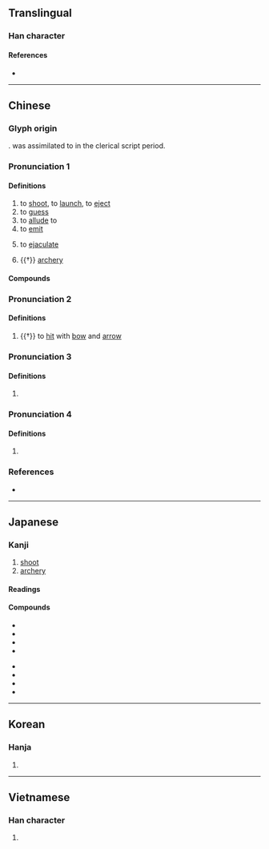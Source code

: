 {{character info}}
==Translingual==

===Han character===
{{Han char|rn=41|rad=寸|as=07|sn=10|four=24200|canj=HHDI|ids=⿰身寸}}

====References====
* {{Han ref|kx=0294.130|dkj=07434|dj=0582.080|hdz=10506.100|uh=5C04|ud=23556|bh=AE67|bd=44647}}

----

==Chinese==
{{zh-forms}}

===Glyph origin===
{{Han etym}}
{{Han compound|弓|寸|t1=bow|t2=hand, wrist|ls=ic}}. {{zh-l|*弓}} was assimilated to {{zh-l|*身}} in the clerical script period.

===Pronunciation 1===
{{zh-pron
|m=shè
|c=se6
|h=pfs=sa
|mn=siā
|mn-t=sia7
|mc=2
|oc=1,1
|ma=y
|cat=v,n
}}

====Definitions====
{{zh-hanzi}}

# to [[shoot]], to [[launch]], to [[eject]]
# to [[guess]]
# to [[allude]] to
# to [[emit]]
# {{lb|zh|colloquial}} to [[ejaculate]]
# {{†}} [[archery]]

====Compounds====
{{zh-der|射程|射電天文學|射電望遠鏡|射擊|射箭|射界|射精|射口|射獵|射流技術|射門|射頻|射手|射線|射影|一射|亂反射|伽瑪射線|侖琴射線|光華射目|光輻射|入射線|入射角|制壓射擊|占射|反射|反射線|反射角|反射運動|反射鏡|后羿射日|君射臣決|含沙射影|噴射|噴射引擎|噴射推進|噴射機|噴射氣流|噴射泵|噴射飛機|大氣折射|太陽輻射|如皋射雉|姑射神人|宇宙射線|實彈射擊|射中|射侯|射利|射工|射控雷達|射日|射柳|射殺|射水器|射沓|射流|射生|射石飲羽|射禮|射策|射精管|射糧|射聲|射覆|射鉤|射魚|射魚指天|射鵰手|對空射擊|巴氏反射|平射炮|弋不射宿|彈射|影射|投射|投射作用|折射|折射線|折射角|掃射|掩護射擊|攢射|放射|放射化學|放射性|放射汙染|放射源|放射線|散射|斜射|日射角|映射|暗射|暗射地圖|曲射炮|有效射程|李廣射虎|條件反射|水射流|注射|注射劑|注射器|注射筒|游離輻射|漫反射|照射|照明射擊|熱輻射|發射|發射器|發射控制|發射星雲|發射機|發射臺|發射點|皮下注射|直射|破壞射擊|神射手|繞射|聊城射書|肌肉注射|背景輻射|膝反射|藐姑射|衍射|豔射|貝他射線|輻射|輻射塵|輻射治療|輻射滅菌|輻射熱|輻射病|輻射線|輻射能|輻射落塵|輻射計|轅門射戟|連射|邀名射利|鄉射禮|野戰射擊|金光四射|錢王射潮|鐳射|鐳射唱片|鐳射氣|阿伐射線|陰極射線|陽極射線|雷射|雷射刀|雷射唱片|雷射唱盤|雷射攝影|雷射音響|靜脈注射|預防注射|飛靶射擊|騎射|高射炮|射出|漫射}}

===Pronunciation 2===
{{zh-pron
|m=shí,shè
|c=sik6,se6
|mn=se̍k
|dial=n
|mc=4
|oc=2,3
|ma=y
|cat=v
}}

====Definitions====
{{zh-hanzi}}

# {{†}} to [[hit]] with [[bow]] and [[arrow]]

===Pronunciation 3===
{{zh-pron
|m=yè
|c=je6
|mn=ià
|dial=n
|mc=1
|oc=n,2
|ma=y
|cat=v
}}

====Definitions====
{{zh-hanzi}}

# {{zh-only|射干||僕射}}

===Pronunciation 4===
{{zh-pron
|m=yì,shè
|c=jik6
|mn=e̍k
|dial=n
|mc=3
|oc=n,4
|ma=y
|cat=v
}}

====Definitions====
{{zh-hanzi}}

# {{zh-only|無射}}

===References===
* {{R:yue:Hanzi}}

{{zh-cat|Elementary}}

----

==Japanese==

===Kanji===
{{ja-kanji|grade=6|rs=寸07}}

# [[shoot]]
# [[archery]]

====Readings====
{{ja-readings
|goon=じゃ<じや, や, やく
|kanon=しゃ<しや, や, えき
|on=せき
|kun=い-る, あ-てる, さ-す, いとう<いたふ, あきる
|nanori=い, いり
}}

====Compounds====
{{der-top|Compounds}}
* {{ja-r|射%撃|しゃ%げき|[[marksmanship]]}}
* {{ja-l|射光}}
* {{ja-r|射%幸%心|しゃ%こう%しん|[[passion]] for [[gambling]]}}
* {{ja-r|射%程|しゃ%てい|[[range]] of a [[firearm]]}}
{{der-mid}}
* {{ja-r|射%的|しゃ%てき|[[target]] [[practice]]}}
* {{ja-l|射覆}}
* {{ja-r|射%利|しゃ%り|[[love]] of [[money]]}}
* {{ja-r|射手座|いてざ|[[Sagittarius]] ([[astrology]])}}
{{der-bottom}}

----

==Korean==

===Hanja===
{{ko-hanja|hangeul=[[사]], [[석]]|rv=sa, seok|mr=sa, sŏk}}

# {{rfdef|ko|sort=寸07}}

----

==Vietnamese==

===Han character===
{{vi-hantu|[[xạ]], [[dạ]], [[dịch]]|rs=寸07}}

# {{rfdef|vi|sort=寸07}}